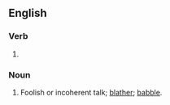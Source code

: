==English==

===Verb===
{{head|en|present participle}}

# {{present participle of|blabber|lang=en|nocat=1}}

===Noun===
{{en-noun}}

# Foolish or incoherent talk; [[blather]]; [[babble]].